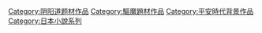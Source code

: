 [[Category:阴阳道题材作品|Category:阴阳道题材作品]]
[[Category:驅魔題材作品|Category:驅魔題材作品]]
[[Category:平安時代背景作品|Category:平安時代背景作品]]
[[Category:日本小說系列|Category:日本小說系列]]
